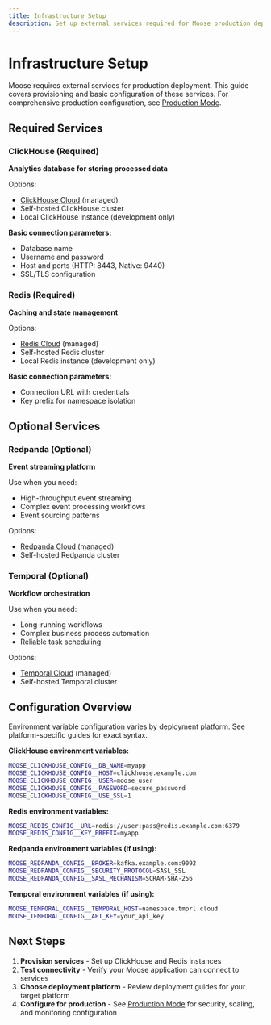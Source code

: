 ```yaml
---
title: Infrastructure Setup
description: Set up external services required for Moose production deployment
---
```



# Infrastructure Setup

Moose requires external services for production deployment. This guide covers provisioning and basic configuration of these services. For comprehensive production configuration, see [Production Mode](../runtime/prod).

## Required Services

### ClickHouse (Required)
**Analytics database for storing processed data**

Options:
- [ClickHouse Cloud](https://clickhouse.com) (managed)
- Self-hosted ClickHouse cluster
- Local ClickHouse instance (development only)

**Basic connection parameters:**
- Database name
- Username and password
- Host and ports (HTTP: 8443, Native: 9440)
- SSL/TLS configuration

### Redis (Required)
**Caching and state management**

Options:
- [Redis Cloud](https://redis.com) (managed)
- Self-hosted Redis cluster
- Local Redis instance (development only)

**Basic connection parameters:**
- Connection URL with credentials
- Key prefix for namespace isolation

## Optional Services

### Redpanda (Optional)
**Event streaming platform**

Use when you need:
- High-throughput event streaming
- Complex event processing workflows
- Event sourcing patterns

Options:
- [Redpanda Cloud](https://redpanda.com) (managed)
- Self-hosted Redpanda cluster

### Temporal (Optional)
**Workflow orchestration**

Use when you need:
- Long-running workflows
- Complex business process automation
- Reliable task scheduling

Options:
- [Temporal Cloud](https://temporal.io) (managed)
- Self-hosted Temporal cluster

## Configuration Overview

<Callout type="info">
Environment variable configuration varies by deployment platform. See platform-specific guides for exact syntax.
</Callout>

**ClickHouse environment variables:**
```bash
MOOSE_CLICKHOUSE_CONFIG__DB_NAME=myapp
MOOSE_CLICKHOUSE_CONFIG__HOST=clickhouse.example.com
MOOSE_CLICKHOUSE_CONFIG__USER=moose_user
MOOSE_CLICKHOUSE_CONFIG__PASSWORD=secure_password
MOOSE_CLICKHOUSE_CONFIG__USE_SSL=1
```

**Redis environment variables:**
```bash
MOOSE_REDIS_CONFIG__URL=redis://user:pass@redis.example.com:6379
MOOSE_REDIS_CONFIG__KEY_PREFIX=myapp
```

**Redpanda environment variables (if using):**
```bash
MOOSE_REDPANDA_CONFIG__BROKER=kafka.example.com:9092
MOOSE_REDPANDA_CONFIG__SECURITY_PROTOCOL=SASL_SSL
MOOSE_REDPANDA_CONFIG__SASL_MECHANISM=SCRAM-SHA-256
```

**Temporal environment variables (if using):**
```bash
MOOSE_TEMPORAL_CONFIG__TEMPORAL_HOST=namespace.tmprl.cloud
MOOSE_TEMPORAL_CONFIG__API_KEY=your_api_key
```

## Next Steps

1. **Provision services** - Set up ClickHouse and Redis instances
2. **Test connectivity** - Verify your Moose application can connect to services
3. **Choose deployment platform** - Review deployment guides for your target platform
4. **Configure for production** - See [Production Mode](../runtime/prod) for security, scaling, and monitoring configuration
